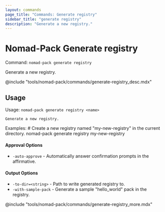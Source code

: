 ```yaml
---
layout: commands
page_title: "Commands: Generate registry"
sidebar_title: "generate registry"
description: "Generate a new registry."
---
```


# Nomad-Pack Generate registry

Command: `nomad-pack generate registry`

Generate a new registry.

@include "tools/nomad-pack/commands/generate-registry_desc.mdx"

## Usage

Usage: `nomad-pack generate registry <name>`


	Generate a new registry.

Examples:
	# Create a new registry named "my-new-registry" in the current directory.
	nomad-pack generate registry my-new-registry

#### Approval Options

- `-auto-approve` - Automatically answer confirmation prompts in the
						affirmative.

#### Output Options

- `-to-dir=<string>` - Path to write generated registry to.
- `-with-sample-pack` - Generate a sample "hello_world" pack in the registry.

@include "tools/nomad-pack/commands/generate-registry_more.mdx"
